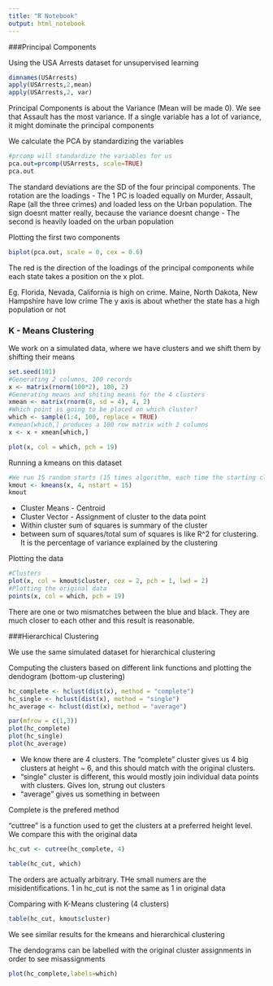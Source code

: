 ```yaml
---
title: "R Notebook"
output: html_notebook
---
```


###Principal Components

Using the USA Arrests dataset for unsupervised learning

```r
dimnames(USArrests)
apply(USArrests,2,mean)
apply(USArrests,2, var)
```

Principal Components is about the Variance (Mean will be made 0). We see that Assault has the most variance. If a single variable has a lot of variance, it might dominate the principal components

We calculate the PCA by standardizing the variables

```r
#prcomp will standardize the variables for us
pca.out=prcomp(USArrests, scale=TRUE)
pca.out
```

The standard deviations are the SD of the four principal components. The rotation are the loadings
- The 1 PC is loaded equally on Murder, Assault, Rape (all the three crimes) and loaded less on the Urban population. The sign doesnt matter really, because the variance doesnt change
- The second is heavily loaded on the urban population

Plotting the first two components

```r
biplot(pca.out, scale = 0, cex = 0.6)
```


The red is the direction of the loadings of the principal components while each state takes a position on the x plot.

Eg. Florida, Nevada, California is high on crime. Maine, North Dakota, New Hampshire have low crime
The y axis is about whether the state has a high population or not


### K - Means Clustering

We work on a simulated data, where we have clusters and we shift them by shifting their means

```r
set.seed(101)
#Generating 2 columns, 100 records
x <- matrix(rnorm(100*2), 100, 2)
#Generating means and shiting means for the 4 clusters
xmean <- matrix(rnorm(8, sd = 4), 4, 2)
#Which point is going to be placed on which cluster?
which <- sample(1:4, 100, replace = TRUE)
#xmean[which,] produces a 100 row matrix with 2 columns
x <- x + xmean[which,]

plot(x, col = which, pch = 19)
```

Running a kmeans on this dataset

```r
#We run 15 random starts (15 times algorithm, each time the starting cluster assignment is different)
kmout <- kmeans(x, 4, nstart = 15)
kmout
```

- Cluster Means - Centroid
- Cluster Vector - Assignment of cluster to the data point
- Within cluster sum of squares is summary of the cluster
- between sum of squares/total sum of squares is like R^2 for clustering. It is the percentage of variance explained by the clustering

Plotting the data 

```r
#Clusters
plot(x, col = kmout$cluster, cex = 2, pch = 1, lwd = 2)
#Plotting the original data
points(x, col = which, pch = 19)
```

There are one or two mismatches between the blue and black. They are much closer to each other and this result is reasonable.


###Hierarchical Clustering

We use the same simulated dataset for hierarchical clustering

Computing the clusters based on different link functions and plotting the dendogram (bottom-up clustering)
```r
hc_complete <- hclust(dist(x), method = "complete")
hc_single <- hclust(dist(x), method = "single")
hc_average <- hclust(dist(x), method = "average")

par(mfrow = c(1,3))
plot(hc_complete)
plot(hc_single)
plot(hc_average)
```


- We know there are 4 clusters. The "complete" cluster gives us 4 big clusters at height ~ 6, and this should match with the original clusters. 
- "single" cluster is different, this would mostly join individual data points with clusters. Gives lon, strung out clusters
- "average" gives us something in between

Complete is the prefered method

"cuttree" is a function used to get the clusters at a preferred height level. We compare this with the original data

```r
hc_cut <- cutree(hc_complete, 4)

table(hc_cut, which)
```
The orders are actually arbitrary. THe small numers are the misidentifications. 1 in hc_cut is not the same as 1 in original data


Comparing with K-Means clustering (4 clusters)
```r
table(hc_cut, kmout$cluster)
```

We see similar results for the kmeans and hierarchical clustering

The dendograms can be labelled with the original cluster assignments in order to see misassignments
```r
plot(hc_complete,labels=which)
```
 



